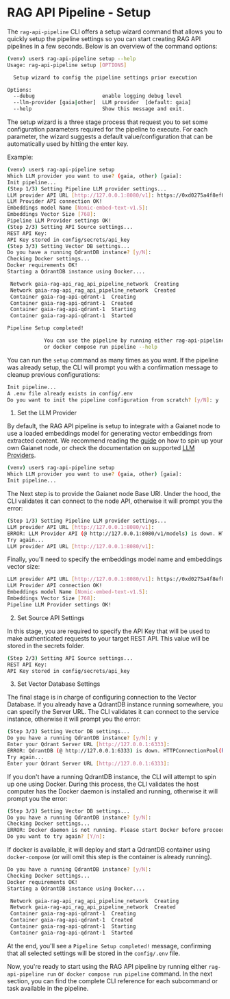 # RAG API Pipeline - Setup

The `rag-api-pipeline` CLI offers a setup wizard command that allows you to quickly setup the pipeline settings so you can start creating 
RAG API pipelines in a few seconds. Below is an overview of the command options:

```bash [Terminal]
(venv) user$ rag-api-pipeline setup --help
Usage: rag-api-pipeline setup [OPTIONS]

  Setup wizard to config the pipeline settings prior execution

Options:
  --debug                      enable logging debug level
  --llm-provider [gaia|other]  LLM provider  [default: gaia]
  --help                       Show this message and exit.
```

The setup wizard is a three stage process that request you to set some configuration parameters required for the pipeline to execute. For 
each parameter, the wizard suggests a default value/configuration that can be automatically used by hitting the enter key.

Example:

```bash [Terminal]
(venv) user$ rag-api-pipeline setup
Which LLM provider you want to use? (gaia, other) [gaia]: 
Init pipeline...
(Step 1/3) Setting Pipeline LLM provider settings...
LLM provider API URL [http://127.0.0.1:8080/v1]: https://0xd0275a4f8ef0d4b2dc0a3baf3d405a63bc647340.us.gaianet.network/v1
LLM Provider API connection OK!
Embeddings model Name [Nomic-embed-text-v1.5]: 
Embeddings Vector Size [768]: 
Pipeline LLM Provider settings OK!
(Step 2/3) Setting API Source settings...
REST API Key: 
API Key stored in config/secrets/api_key
(Step 3/3) Setting Vector DB settings...
Do you have a running QdrantDB instance? [y/N]: 
Checking Docker settings...
Docker requirements OK!
Starting a QdrantDB instance using Docker....

 Network gaia-rag-api_rag_api_pipeline_network  Creating
 Network gaia-rag-api_rag_api_pipeline_network  Created
 Container gaia-rag-api-qdrant-1  Creating
 Container gaia-rag-api-qdrant-1  Created
 Container gaia-rag-api-qdrant-1  Starting
 Container gaia-rag-api-qdrant-1  Started

Pipeline Setup completed!

            You can use the pipeline by running either rag-api-pipeline run --help
            or docker compose run pipeline --help
```

You can run the `setup` command as many times as you want. If the pipeline was already setup, the CLI will prompt you with a confirmation
message to cleanup previous configurations:

```bash [Terminal]
Init pipeline...
A .env file already exists in config/.env
Do you want to init the pipeline configuration from scratch? [y/N]: y
```

1. Set the LLM Provider

By default, the RAG API pipeline is setup to integrate with a Gaianet node to use a loaded embeddings model for 
generating vector embeddings from extracted content. We recommend reading the [guide](cli/node-deployment) on how to spin up your own 
Gaianet node, or check the documentation on supported [LLM Providers](cli/other-llm-providers).

```bash [Terminal]
(venv) user$ rag-api-pipeline setup
Which LLM provider you want to use? (gaia, other) [gaia]: 
Init pipeline...
```

The Next step is to provide the Gaianet node Base URI. Under the hood, the CLI validates it can connect to the node API, otherwise it will 
prompt you the error:

```bash [Terminal]
(Step 1/3) Setting Pipeline LLM provider settings...
LLM provider API URL [http://127.0.0.1:8080/v1]: 
ERROR: LLM Provider API (@ http://127.0.0.1:8080/v1/models) is down. HTTPConnectionPool(host='127.0.0.1', port=8080): Max retries exceeded with url: /v1/models (Caused by NewConnectionError('<urllib3.connection.HTTPConnection object at 0x110893c90>: Failed to establish a new connection: [Errno 61] Connection refused'))
Try again...
LLM provider API URL [http://127.0.0.1:8080/v1]:
```

Finally, you'll need to specify the embeddings model name and embeddings vector size:

```bash [Terminal]
LLM provider API URL [http://127.0.0.1:8080/v1]: https://0xd0275a4f8ef0d4b2dc0a3baf3d405a63bc647340.us.gaianet.network/v1
LLM Provider API connection OK!
Embeddings model Name [Nomic-embed-text-v1.5]: 
Embeddings Vector Size [768]: 
Pipeline LLM Provider settings OK!
```

2. Set Source API Settings

In this stage, you are required to specify the API Key that will be used to make authenticated requests to your target REST API. This value 
will be stored in the secrets folder.

```bash [Terminal]
(Step 2/3) Setting API Source settings...
REST API Key: 
API Key stored in config/secrets/api_key
```

3. Set Vector Database Settings

The final stage is in charge of configuring connection to the Vector Database. If you already have a QdrantDB instance running somewhere, 
you can specify the Server URL. The CLI validates it can connect to the service instance, otherwise it will prompt you the error:

```bash [Terminal]
(Step 3/3) Setting Vector DB settings...
Do you have a running QdrantDB instance? [y/N]: y
Enter your Qdrant Server URL [http://127.0.0.1:6333]: 
ERROR: QdrantDB (@ http://127.0.0.1:6333) is down. HTTPConnectionPool(host='127.0.0.1', port=6333): Max retries exceeded with url: / (Caused by NewConnectionError('<urllib3.connection.HTTPConnection object at 0x105873910>: Failed to establish a new connection: [Errno 61] Connection refused'))
Try again...
Enter your Qdrant Server URL [http://127.0.0.1:6333]:
```

If you don't have a running QdrantDB instance, the CLI will attempt to spin up one using Docker. During this process, the CLI validates 
the host computer has the Docker daemon is installed and running, otherwise it will prompt you the error:

```bash [Terminal]
(Step 3/3) Setting Vector DB settings...
Do you have a running QdrantDB instance? [y/N]: 
Checking Docker settings...
ERROR: Docker daemon is not running. Please start Docker before proceeding
Do you want to try again? [Y/n]:
```

If docker is available, it will deploy and start a QdrantDB container using `docker-compose` (or will omit this step is the container is already running).


```bash [Terminal]
Do you have a running QdrantDB instance? [y/N]: 
Checking Docker settings...
Docker requirements OK!
Starting a QdrantDB instance using Docker....

 Network gaia-rag-api_rag_api_pipeline_network  Creating
 Network gaia-rag-api_rag_api_pipeline_network  Created
 Container gaia-rag-api-qdrant-1  Creating
 Container gaia-rag-api-qdrant-1  Created
 Container gaia-rag-api-qdrant-1  Starting
 Container gaia-rag-api-qdrant-1  Started
```

At the end, you'll see a `Pipeline Setup completed!` message, confirming that all selected settings will be stored in the `config/.env` file. 


Now, you're ready to start using the RAG API pipeline by running either `rag-api-pipeline run` or` docker compose run pipeline` command. 
In the next section, you can find the complete CLI reference for each subcommand or task available in the pipeline.
